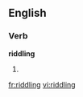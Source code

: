 ==English==

===Verb===
'''riddling'''

# {{present participle of|[[riddle]]}}

[[fr:riddling]]
[[vi:riddling]]